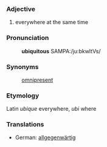 ===Adjective===

# everywhere at the same time

===Pronunciation===

:'''ubiquitous''' SAMPA:/ju:bkwItVs/

===Synonyms===

: [[omnipresent]]

===Etymology===

Latin ''ubique'' everywhere, ''ubi'' where

===Translations===

*German: [[allgegenwärtig]]